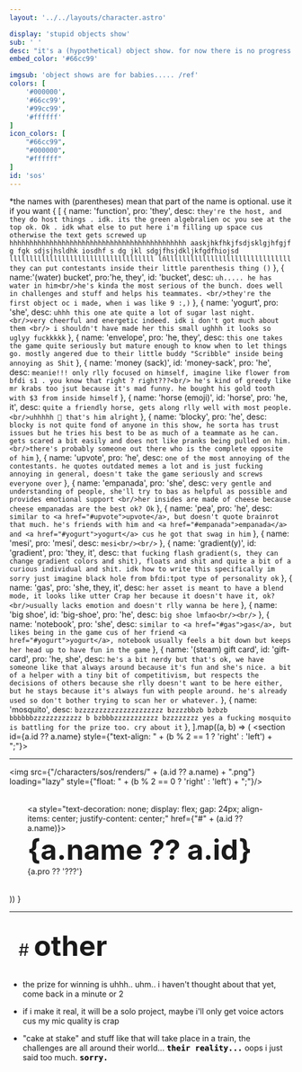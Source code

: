 ```yaml
---
layout: '../../layouts/character.astro'

display: 'stupid objects show'
sub: ' '
desc: "it's a (hypothetical) object show. for now there is no progress but rlly i only have this so that if i make it real, i get to show a bit of something bigger, you'll see"
embed_color: '#66cc99'

imgsub: 'object shows are for babies..... /ref'
colors: [
    '#000000',
    '#66cc99',
    '#99cc99',
    '#ffffff'
]
icon_colors: [
    "#66cc99",
    "#000000",
    "#ffffff"
]
id: 'sos'
---
```


<style>{`
    :root {
        --header-color: #003;
        --header-logo-color-1: #fff;
        --header-logo-color-2: #6c9;

        --col-bright: #ffffff;
        --col-light: #9f6;
        --col-main: #6c9;
        --col-dim: #366;
        --col-dark: #036;

        --col-bg: #fff;
        --col-char-bg: #ff3399;

        --col-link: #6c9;
        --col-link-hover: #9f6;
    }    

    html {
        color: var(--col-dark);
    }

    td {
        background-color: var(--col-main);
        color: var(--col-bright);
    }

    td.name {
        background-color: var(--col-dark);
        color: var(--col-main);
        box-shadow: unset;
        align-content: start;
    }

    li::marker {
        color: var(--col-main);  
    }
`}</style>
*the names with (parentheses) mean that part of the name is optional. use it if you want
{
    [
        {
            name: 'function',
            pro: 'they', 
            desc: `they're the host, and they do host things .
            idk. its the green algebralien oc you see at the top ok. Ok .
            idk what else to put here i'm filling up space cus otherwise
            the text gets screwed up hhhhhhhhhhhhhhhhhhhhhhhhhhhhhhhhhhhhhhhhhhhh
            aaskjhkfhkjfsdjsklgjhfgjf g fgk sdjsjhsldhk iosdhf s
            dg jkl sdgjfhsjdkljkfgdfhiojsd   llllllllllllllllllllllllllllllllllll
            lñlllllllllllllllllllllllllllllll         they can put contestants inside their little parenthesis thing ()`
        },
        {
            name:'(water) bucket', 
            pro:'he, they',
            id: 'bucket',
            desc: `uh..... he has water in him<br/>he's kinda the most serious of the bunch.
            does well in challenges and stuff and helps his teammates.
            <br/>they're the first object oc i made, when i was like 9 :,)`
        },
        {
            name: 'yogurt', 
            pro: 'she', 
            desc: `uhhh this one ate quite a lot of sugar last night.
            <br/>very cheerful and energetic indeed. idk i don't got much about them
            <br/> i shouldn't have made her this small ughhh it looks so uglyy fuckkkkk`
        },
        {
            name: 'envelope', 
            pro: 'he, they', 
            desc: `this one takes the game quite seriously but mature
            enough to know when to let things go. mostly angered due to their
            little buddy "Scribble" inside being annoying as Shit`
        },
        {
            name: 'money (sack)',
            id: 'money-sack', 
            pro: 'he', 
            desc: `meanie!!! only rlly focused on himself, imagine like
            flower from bfdi s1 . you know that right ? right???<br/>
            he's kind of greedy like mr krabs too jsut because it's mad funny.
            he bought his gold tooth with $3 from inside himself`
        },
        {
            name: 'horse (emoji)',
            id: 'horse', 
            pro: 'he, it', 
            desc: `quite a friendly horse, gets along rlly well with most people.
            <br/>uhhhhh 🐴 that's him alright`
        },
        {
            name: 'blocky',
            pro: 'he', 
            desc: `blocky is not quite fond of anyone in this show, he sorta
            has trust issues but he tries his best to be as much of a teammate
            as he can. gets scared a bit easily and does not like pranks being pulled on him.
            <br/>there's probably someone out there who is the complete opposite of him`
        },
        {
            name: 'upvote',
            pro: 'he', 
            desc: `one of the most annoying of the contestants. he quotes outdated memes a lot
            and is just fucking annoying in general, doesn't take the game seriously
            and screws everyone over`
        },
        {
            name: 'empanada',
            pro: 'she', 
            desc: `very gentle and understanding of people, she'll try
            to bas as helpful as possible and provides emotional support
            <br/>her insides are made of cheese because cheese empanadas are the best ok? Ok`
        },
        {
            name: 'pea',
            pro: 'he', 
            desc: `similar to <a href="#upvote">upvote</a>, but doesn't quote brainrot that much.
            he's friends with him and <a href="#empanada">empanada</a> and <a href="#yogurt">yogurt</a>
            cus he got that swag in him`
        },
        {
            name: 'mesi',
            pro: 'mesi', 
            desc: `mesi<br/><br/>`
        },
        {
            name: 'gradient(y)',
            id: 'gradient',
            pro: 'they, it', 
            desc: `that fucking flash gradient(s, they can change gradient colors and shit),
            floats and shit and quite a bit of a curious individual and shit. idk how to write
            this specifically im sorry just imagine black hole from bfdi:tpot type of personality ok`
        },
        {
            name: 'gas',
            pro: 'she, they, it', 
            desc: `her asset is meant to have a blend mode, it looks like
            utter Crap her because it doesn't have it, ok?
            <br/>usually lacks emotion and doesn't rlly wanna be here`
        },
        {
            name: 'big shoe',
            id: 'big-shoe',
            pro: 'he', 
            desc: `big shoe lmfao<br/><br/>`
        },
        {
            name: 'notebook',
            pro: 'she', 
            desc: `similar to <a href="#gas">gas</a>, but likes being in the game
            cus of her friend <a href="#yogurt">yogurt</a>, notebook usually feels
            a bit down but keeps her head up to have fun in the game`
        },
        {
            name: '(steam) gift card',
            id: 'gift-card',
            pro: 'he, she', 
            desc: `he's a bit nerdy but that's ok, we have someone like that always around
            because it's fun and she's nice. a bit of a helper with a tiny bit of competitivism,
            but respects the decisions of others because she rlly doesn't want to be here either,
            but he stays because it's always fun with people around.
            he's already used so don't bother trying to scan her or whatever.`
        },
        {
            name: 'mosquito',
            desc: `bzzzzzzzzzzzzzzzzzzzzz bzzzzbbzb bzbzb bbbbbbzzzzzzzzzzzz b bzbbbzzzzzzzzzzz bzzzzzzzz
            yes a fucking mosquito is battling for the prize too. cry about it`
        },
    ].map((a, b) => (
        <section id={a.id ?? a.name} style={"text-align: " + (b % 2 == 1 ? 'right' : 'left') + ";"}>
            <hr/>
            <img src={"/characters/sos/renders/" + (a.id ?? a.name) + ".png"} loading="lazy" style={"float: " + (b % 2 == 0 ? 'right' : 'left') + ";"}/>
            <div style="background-color: var(--col-main); margin: 16px; padding: 16px; border-radius: 15px;">
            <a style="text-decoration: none; display: flex; gap: 24px; align-items: center; justify-content: center;" href={"#" + (a.id ?? a.name)}>
            <p style="font-weight: bolder; font-size: 50px; margin: 0; padding: 0; color: var(--col-dim)">{a.name ?? a.id}</p><p style="margin: 0; padding: 0; color: var(--col-light)">{a.pro ?? '???'}</p>
            </a>
            </div>
            <p set:html={a.desc}></p>
        </section>
    ))
}

<hr/>
<section id="other" style="text-align: left">

<div style="background-color: var(--col-main); padding: 16px; border-radius: 15px; width: fit-content;">
<a style="text-decoration: none;" href="#other">
<span style="font-size: 30px; color: var(--col-light)">#&nbsp;</span><span style="font-weight: bolder; font-size: 50px; margin: 0; margin-top: 30px; color: var(--col-bright)">other</span>
</a>
</div>

- the prize for winning is uhhh.. uhm.. i haven't
thought about that yet, come back in a minute or 2

- if i make it real, it will be a solo project, maybe
i'll only get voice actors cus my mic quality is crap

- "cake at stake" and stuff like that will take place in a train,
the challenges are all around their world... <span style="color: black; font-family: monospace; font-weight: bold; cursor: help;" title="Come back soon. We'll talk later.">their reality...</span>
oops i just said too much. <span style="color: black; font-family: monospace; font-weight: bold; cursor: help;" title="It's not about this reality.">sorry.</span>

</section>